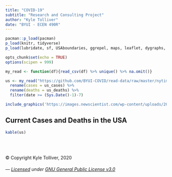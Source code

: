 ```yaml
---
title: "COVID-19"
subtitle: "Research and Consulting Project"
author: "Kyle Tolliver"
date: "BYUI - ECEN 490R"
---
```


```r
pacman::p_load(pacman)
p_load(knitr, tidyverse)
p_load(lubridate, sf, USAboundaries, ggrepel, maps, leaflet, dygraphs, data.table, DT)

opts_chunk$set(echo = TRUE)
options(scipen = 999)

my_read <- function(df){read_csv(df) %>% unique() %>% na.omit()}

us <- my_read("https://github.com/BYUI-COVID/read-data/raw/master/nytimes/nytimes_us.csv") %>% 
  rename(cases = us_cases) %>% 
  rename(deaths = us_deaths) %>% 
  filter(date >= (Sys.Date()-1)-7)
```

```r
include_graphics('https://images.newscientist.com/wp-content/uploads/2020/02/11165812/c0481846-wuhan_novel_coronavirus_illustration-spl.jpg')
```

## Current Cases and Deaths in the USA

```r
kable(us)
```


<br /> <br />

© Copyright Kyle Tolliver, 2020

###### *--- [Licensed](https://github.com/BYUI-COVID/BYUI-COVID.github.io/blob/master/LICENSE) under [GNU General Public License v3.0](./site_libs/LICENSE.txt) *